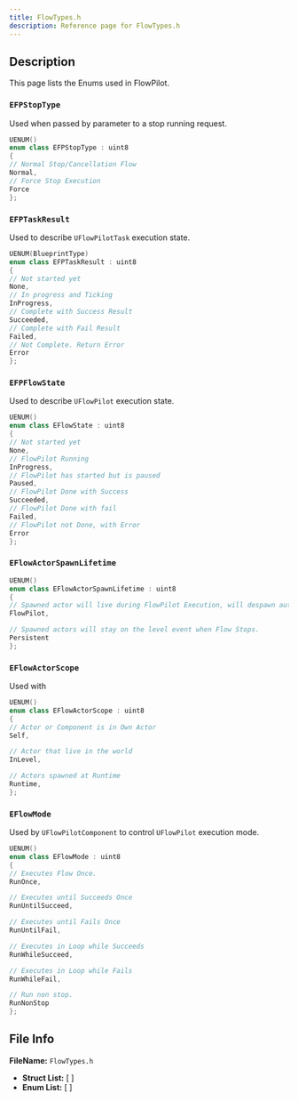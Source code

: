 ```yaml
---
title: FlowTypes.h
description: Reference page for FlowTypes.h
---
```


## Description


This page lists the Enums used in FlowPilot.

### `EFPStopType`

Used when passed by parameter to a stop running request.
```cpp
UENUM()
enum class EFPStopType : uint8
{
// Normal Stop/Cancellation Flow
Normal,
// Force Stop Execution
Force
};
```


### `EFPTaskResult`

Used to describe `UFlowPilotTask` execution state.

```cpp
UENUM(BlueprintType)
enum class EFPTaskResult : uint8
{
// Not started yet
None,
// In progress and Ticking
InProgress,
// Complete with Success Result
Succeeded,
// Complete with Fail Result
Failed,
// Not Complete. Return Error
Error
};
```

### `EFPFlowState`

Used to describe `UFlowPilot` execution state.

```cpp
UENUM()
enum class EFlowState : uint8
{
// Not started yet
None,
// FlowPilot Running
InProgress,
// FlowPilot has started but is paused
Paused,
// FlowPilot Done with Success
Succeeded,
// FlowPilot Done with fail
Failed,
// FlowPilot not Done, with Error
Error
};
```

### `EFlowActorSpawnLifetime`

```cpp
UENUM()
enum class EFlowActorSpawnLifetime : uint8
{
// Spawned actor will live during FlowPilot Execution, will despawn automatically when Flow Ends.
FlowPilot,

// Spawned actors will stay on the level event when Flow Stops.
Persistent
};
```

### `EFlowActorScope`

Used with <LinkRef c="FFlowActorReference" />

```cpp
UENUM()
enum class EFlowActorScope : uint8
{
// Actor or Component is in Own Actor
Self,

// Actor that live in the world
InLevel,

// Actors spawned at Runtime
Runtime,
};
```

### `EFlowMode`

Used by `UFlowPilotComponent` to control `UFlowPilot` execution mode.

```cpp
UENUM()
enum class EFlowMode : uint8
{
// Executes Flow Once.
RunOnce,

// Executes until Succeeds Once
RunUntilSucceed,

// Executes until Fails Once
RunUntilFail,

// Executes in Loop while Succeeds
RunWhileSucceed,

// Executes in Loop while Fails
RunWhileFail,

// Run non stop.
RunNonStop
};
```


## File Info

__FileName:__ `FlowTypes.h`
- __Struct List:__ 
[  ]
- __Enum List:__ 
[  ]
